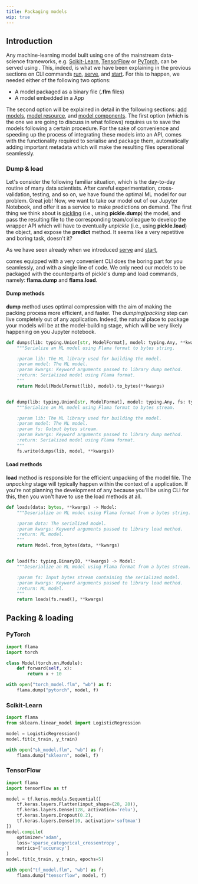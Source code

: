 ```yaml
---
title: Packaging models
wip: true
---
```


## Introduction

Any machine-learning model built using one of the mainstream data-science frameworks, e.g.
[Scikit-Learn](https://scikit-learn.org/stable/), [TensorFlow](https://www.tensorflow.org/) or
[PyTorch](https://pytorch.org/), can be served using <FlamaName/>. This, indeed, is what we have been explaining in the
previous sections on <FlamaName/> CLI commands [run](/docs/flama-cli/run), [serve](/docs/flama-cli/serve), and
[start](/docs/flama-cli/start). For this to happen, we needed either of the following two options:

- A model packaged as a binary file (**.flm** files)
- A model embedded in a <FlamaName/> App

The second option will be explained in detail in the following sections:
[add models](/docs/machine-learning-api/add-models), [model resource](/docs/machine-learning-api/model-resource), and
[model components](/docs/machine-learning-api/model-components). The first option (which is the one we are going to
discuss in what follows) requires us to save the models following a certain procedure. For the sake of convenience and
speeding up the process of integrating these models into an API, <FlamaName /> comes with the functionality required to
serialise and package them, automatically adding important metadata which will make the resulting files operational
seamlessly.

### Dump & load

Let's consider the following familiar situation, which is the day-to-day routine of many data scientists. After careful
experimentation, cross-validation, testing, and so on, we have found the optimal ML model for our problem. Great job!
Now, we want to take our model out of our Jupyter Notebook, and offer it as a service to make predictions on demand. The
first thing we think about is [pickling](https://docs.python.org/3/library/pickle.html#module-pickle) (i.e., using
**pickle.dump**) the model, and pass the resulting file to the corresponding team/colleague to develop the wrapper API
which will have to eventually _unpickle_ (i.e., using **pickle.load**) the object, and expose the **predict** method. It
seems like a very repetitive and boring task, doesn't it?

As we have seen already when we introduced [serve](/docs/flama-cli/serve) and [start](/docs/flama-cli/start),

<FlamaName /> comes equipped with a very convenient CLI does the boring part for you seamlessly, and with a single line
of code. We only need our models to be packaged with the <FlamaName /> counterparts of pickle's dump and load commands,
namely: **flama.dump** and **flama.load**.

#### Dump methods

<FlamaName /> **dump** method uses optimal compression with the aim of making the packing process more efficient, and
faster. The *dumping*/*packing* step can live completely out of any <FlamaName /> application. Indeed, the natural place
to package your models will be at the model-building stage, which will be very likely happening on you Jupyter notebook.

```python
def dumps(lib: typing.Union[str, ModelFormat], model: typing.Any, **kwargs) -> bytes:
    """Serialize an ML model using Flama format to bytes string.

    :param lib: The ML library used for building the model.
    :param model: The ML model.
    :param kwargs: Keyword arguments passed to library dump method.
    :return: Serialized model using Flama format.
    """
    return Model(ModelFormat(lib), model).to_bytes(**kwargs)


def dump(lib: typing.Union[str, ModelFormat], model: typing.Any, fs: typing.BinaryIO, **kwargs) -> None:
    """Serialize an ML model using Flama format to bytes stream.

    :param lib: The ML library used for building the model.
    :param model: The ML model.
    :param fs: Output bytes stream.
    :param kwargs: Keyword arguments passed to library dump method.
    :return: Serialized model using Flama format.
    """
    fs.write(dumps(lib, model, **kwargs))
```

#### Load methods

<FlamaName /> **load** method is responsible for the efficient unpacking of the model file. The *unpacking* stage will
typically happen within the context of a <FlamaName /> application. If you're not planning the development of any
because you'll be using <FlamaName /> CLI for this, then you won't have to use the load methods at all.

```python
def loads(data: bytes, **kwargs) -> Model:
    """Deserialize an ML model using Flama format from a bytes string.

    :param data: The serialized model.
    :param kwargs: Keyword arguments passed to library load method.
    :return: ML model.
    """
    return Model.from_bytes(data, **kwargs)


def load(fs: typing.BinaryIO, **kwargs) -> Model:
    """Deserialize an ML model using Flama format from a bytes stream.

    :param fs: Input bytes stream containing the serialized model.
    :param kwargs: Keyword arguments passed to library load method.
    :return: ML model.
    """
    return loads(fs.read(), **kwargs)
```

## Packing & loading

### PyTorch

```python
import flama
import torch

class Model(torch.nn.Module):
    def forward(self, x):
        return x + 10

with open("torch_model.flm", "wb") as f:
    flama.dump("pytorch", model, f)
```

### Scikit-Learn

```python
import flama
from sklearn.linear_model import LogisticRegression

model = LogisticRegression()
model.fit(x_train, y_train)

with open("sk_model.flm", "wb") as f:
    flama.dump("sklearn", model, f)
```

### TensorFlow

```python
import flama
import tensorflow as tf

model = tf.keras.models.Sequential([
    tf.keras.layers.Flatten(input_shape=(28, 28)),
    tf.keras.layers.Dense(128, activation='relu'),
    tf.keras.layers.Dropout(0.2),
    tf.keras.layers.Dense(10, activation='softmax')
])
model.compile(
    optimizer='adam',
    loss='sparse_categorical_crossentropy',
    metrics=['accuracy']
)
model.fit(x_train, y_train, epochs=5)

with open("tf_model.flm", "wb") as f:
    flama.dump("tensorflow", model, f)
```
